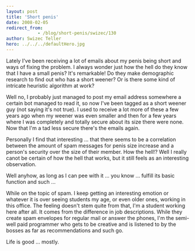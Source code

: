 ```yaml
---
layout: post
title: 'Short penis'
date: 2008-02-05
redirect_from: 
            - /blog/short-penis/swizec/130
author: Swizec Teller
hero: ../../../defaultHero.jpg
---
```

Lately I've been receiving a lot of emails about my penis being short and ways of fixing the problem. I always wonder just how the hell do they know that I have a small penis? It's remarkable! Do they make demographic research to find out who has a short weener? Or is there some kind of intricate heuristic algorithm at work?

Well no, I probably just managed to post my email address somewhere a certain bot managed to read it, so now I've been tagged as a short weener guy (not saying it's not true). I used to receive a lot more of these a few years ago when my weener was even smaller and then for a few years where I was completely and totally secure about its size there were none. Now that I'm a tad less secure there's the emails again.

Personally I find that interesting ... that there seems to be a correlation between the amount of spam messages for penis size increase and a person's security over the size of their member. How the hell!? Well I really canot be certain of how the hell that works, but it still feels as an interesting observation.

Well anyhow, as long as I can pee with it ... you know ... fulfill its basic function and such ...

While on the topic of spam. I keep getting an interesting emotion or whatever it is over seeing students my age, or even older ones, working in this office. The feeling doesn't stem quite from that, I'm a student working here after all. It comes from the difference in job descriptions. While they create spam envelopes for regular mail or answer the phones, I'm the semi-well paid programmer who gets to be creative and is listened to by the bosses as far as recommendations and such go.

Life is good ... mostly.